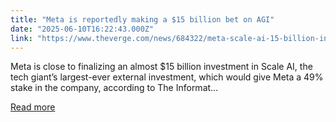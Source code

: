 ```yaml
---
title: "Meta is reportedly making a $15 billion bet on AGI"
date: "2025-06-10T16:22:43.000Z"
link: "https://www.theverge.com/news/684322/meta-scale-ai-15-billion-investment-zuckerberg"
---
```


Meta is close to finalizing an almost $15 billion investment in Scale AI, the tech giant’s largest-ever external investment, which would give Meta a 49% stake in the company, according to The Informat...

[Read more](https://www.theverge.com/news/684322/meta-scale-ai-15-billion-investment-zuckerberg)
